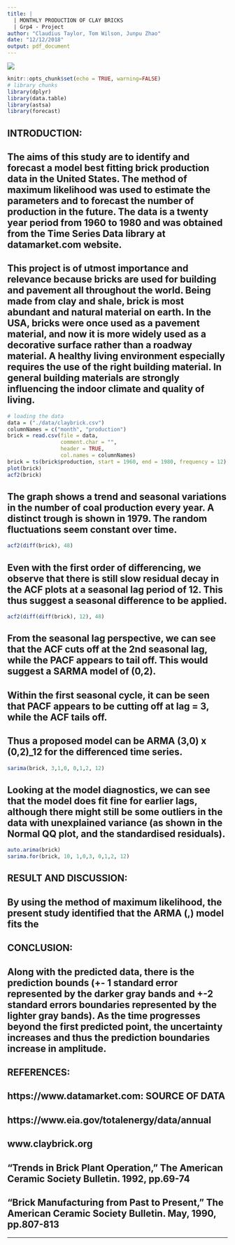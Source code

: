 ```yaml
---
title: |
  | MONTHLY PRODUCTION OF CLAY BRICKS 
  | Grp4 - Project
author: "Claudius Taylor, Tom Wilson, Junpu Zhao"
date: "12/12/2018"
output: pdf_document
---
```

\centering
![](brick.png)
\raggedright
\clearpage

```r
knitr::opts_chunk$set(echo = TRUE, warning=FALSE)
# library chunks
library(dplyr)
library(data.table)
library(astsa)
library(forecast)
```

INTRODUCTION: {-}
---
## The aims of this study are to identify and forecast a model best fitting brick production data in the United States. The method of maximum likelihood was used to estimate the parameters and to forecast the number of production in the future. The data is a twenty year period from 1960 to 1980 and was obtained from the Time Series Data library at datamarket.com website. 
This project is of utmost importance and relevance because bricks are used for building and pavement all throughout the world. Being made from clay and shale, brick is most abundant and natural material on earth. In the USA, bricks were once used as a pavement material, and now it is more widely used as a decorative surface rather than a roadway material. A healthy living environment especially requires the use of the right building material. In general building materials are strongly influencing the indoor climate and quality of living.
---

\clearpage

```r
# loading the data
data = ("./data/claybrick.csv")
columnNames = c("month", "production") 
brick = read.csv(file = data,
                 comment.char = "",
                 header = TRUE,
                 col.names = columnNames)
brick = ts(brick$production, start = 1960, end = 1980, frequency = 12)
plot(brick)
acf2(brick)
```

## The graph shows a trend and seasonal variations in the number of coal production every year. A distinct trough is shown in 1979. The random fluctuations seem constant over time.

```r
acf2(diff(brick), 48)
```

## Even with the first order of differencing, we observe that there is still slow residual decay in the ACF plots at a seasonal lag period of 12. This thus suggest a seasonal difference to be applied.

```r
acf2(diff(diff(brick), 12), 48)
```

##  From the seasonal lag perspective, we can see that the ACF cuts off at the 2nd seasonal lag, while the PACF appears to tail off. This would suggest a SARMA model of (0,2).
## Within the first seasonal cycle, it can be seen that PACF appears to be cutting off at lag = 3, while the ACF tails off.
## Thus a proposed model can be ARMA (3,0) x (0,2)_12 for the differenced time series.

```r
sarima(brick, 3,1,0, 0,1,2, 12)
```

## Looking at the model diagnostics, we can see that the model does fit fine for earlier lags, although there might still be some outliers in the data with unexplained variance (as shown in the Normal QQ plot, and the standardised residuals).

```r
auto.arima(brick)
sarima.for(brick, 10, 1,0,3, 0,1,2, 12)
```

RESULT AND DISCUSSION: {-}
---
By using the method of maximum likelihood, the present study identified that the ARMA (,) model fits the 
---

CONCLUSION: {-}
---
Along with the predicted data, there is the prediction bounds (+- 1 standard error represented by the darker gray bands and +-2 standard errors boundaries represented by the lighter gray bands). As the time progresses beyond the first predicted point, the uncertainty increases and thus the prediction boundaries increase in amplitude. 
---

\clearpage

REFERENCES: {-}
---
## https://www.datamarket.com: SOURCE OF DATA

## https://www.eia.gov/totalenergy/data/annual

## www.claybrick.org

## "Trends in Brick Plant Operation,"  The American Ceramic Society Bulletin. 1992, pp.69-74
  
## "Brick Manufacturing from Past to Present," The American Ceramic Society Bulletin. May, 1990, pp.807-813
  
---

